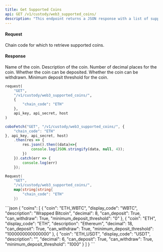 ```yaml
---
title: Get Supported Coins
api: GET /v1/custody/web3_supported_coins/ 
description: "This endpoint returns a JSON response with a list of supported coins for a given chain code. The response includes the coin name, display code, description, decimal, and minimum deposit threshold. It also indicates whether the coin can be deposited or withdrawn, based on the current suspension status."
---
```

#### Request 

<ParamField query="chain_code" type="String" required>Chain code for which to retrieve supported coins.</ParamField>

#### Response 

<ResponseField name="coin" type="String" >Name of the coin.</ResponseField> 
<ResponseField name="description" type="String" >Description of the coin.</ResponseField> 
<ResponseField name="decimal" type="Int" >Number of decimal places for the coin.</ResponseField> 
<ResponseField name="can_deposit" type="Boolean" >Whether the coin can be deposited.</ResponseField> 
<ResponseField name="can_withdraw" type="Boolean" >Whether the coin can be withdrawn.</ResponseField> 
<ResponseField name="minimum_deposit_threshold" type="String" >Minimum deposit threshold for the coin.</ResponseField> 
<RequestExample>
```python Python
request(
    "GET",
    "/v1/custody/web3_supported_coins/",
    {
        "chain_code": "ETH"
    },
    api_key, api_secret, host
)
```
```javascript JavaScript
coboFetch("GET", "/v1/custody/web3_supported_coins/", {
    "chain_code": "ETH"
}, api_key, api_secret, host)
    .then(res => {
        res.json().then((data)=>{
            console.log(JSON.stringify(data, null, 4));
        })
    }).catch(err => {
        console.log(err)
    });
```
```go Go
Request(
    "GET", 
    "/v1/custody/web3_supported_coins/", 
    map[string]string{
        "chain_code": "ETH"
    })
```
</RequestExample>

<ResponseExample>
```json
{
  "coins": [
    {
      "coin": "ETH_WBTC",
      "display_code": "WBTC",
      "description": "Wrapped Bitcoin",
      "decimal": 8,
      "can_deposit": True,
      "can_withdraw": True,
      "minimum_deposit_threshold": "0"
    },
    {
      "coin": "ETH",
      "display_code": "ETH",
      "description": "Ethereum",
      "decimal": 18,
      "can_deposit": True,
      "can_withdraw": True,
      "minimum_deposit_threshold": "1000000000000000"
    },
    {
      "coin": "ETH_USDT",
      "display_code": "USDT",
      "description": "",
      "decimal": 6,
      "can_deposit": True,
      "can_withdraw": True,
      "minimum_deposit_threshold": "1000"
    }
  ]
}
```
</ResponseExample>
